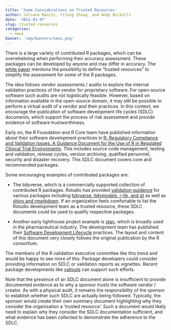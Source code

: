 ```yaml
---
title: 'Some Considerations on Trusted Resources'
author: Juliane Manitz, Yilong Zhang, and Andy Nicholls
date: '2022-01-07'
slug: trusted-resources
categories:
  - news
banner: 'img/banners/news.png'
---
```


There is a large variety of contributed R packages, which can be overwhelming when performing their accuracy assessment. These packages can be developed by anyone and may differ in accuracy. The [white paper](https://www.pharmar.org/white-paper/) mentions the possibility to define “trusted resources” to simplify the assessment for some of the R packages. 

The idea follows vendor assessments / audits to explore the internal validation practices of the vendor for proprietary software. For open-source software such audits are not logistically feasible. However, based on information available in the open-source domain, it may still be possible to perform a virtual audit of a vendor and their practices. In this context, we encourage the publication of software development life cycles (SDLC) documents, which support the process of risk assessment and provide evidence of software trustworthiness.  

Early on, the R Foundation and R Core team have published information about their software development practices in [R: Regulatory Compliance and Validation Issues. A Guidance Document for the Use of R in Regulated Clinical Trial Environments](https://www.r-project.org/doc/R-FDA.pdf). This includes source code management, testing and validation, release cycles, version archiving, qualified personnel, security and disaster recovery. This SDLC document covers core and recommended packages. 

Some encouraging examples of contributed packages are: 

*	The tidyverse, which is a commercially supported collection of contributed R packages. Rstudio has provided [validation guidance](https://environments.rstudio.com/validation.html) for various packages including [tidyverse, tidymodels, r-lib, and gt](https://www.rstudio.com/assets/img/validation-tidy.pdf) as well as [shiny and rmarkdown](validation-shiny-rmd.pdf). If an organization feels comfortable to list the Rstudio development team as a trusted resource, these SDLC documents could be used to qualify respective packages.

*	Another early lighthouse project example is [stan](https://github.com/stan-dev), which is broadly used in the pharmaceutical industry. The development team has published their [Software Development Lifecycle](https://mc-stan.org/docs/sdlc.html) practices. The layout and content of this document very closely follows the original publication by the R consortium. 

The members of the R validation executive committee like this trend and would be happy to see more of this. Package developers could consider providing information on SDLC or validation reports as vignettes. Recent package developments like [valtools](https://github.com/phuse-org/valtools) can support such efforts. 

Note that the presence of an SDLC document alone is insufficient to provide documented evidence as to why a sponsor *trusts* the software vendor / creator. As with a physical audit, it remains the responsibility of the sponsor to establish whether such SDLC are actually being followed. Typically, the sponsor would create their own summary document highlighting why they consider the organisation a 'trusted resource'. Such a document would likely need to explain why they consider the SDLC documentation sufficient, and what evidence has been collected to demonstrate the adherence to the SDLC. 